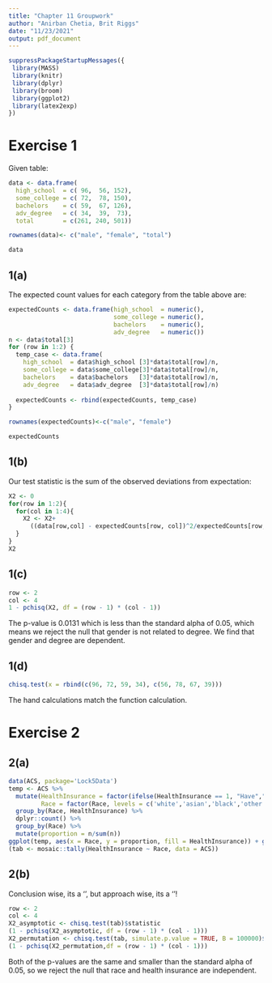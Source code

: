 ```yaml
---
title: "Chapter 11 Groupwork"
author: "Anirban Chetia, Brit Riggs"
date: "11/23/2021"
output: pdf_document
---
```


```r
suppressPackageStartupMessages({
 library(MASS)
 library(knitr)
 library(dplyr)
 library(broom)
 library(ggplot2)
 library(latex2exp)
})
```

# Exercise 1

Given table:

```r
data <- data.frame(
  high_school  = c( 96,  56, 152),
  some_college = c( 72,  78, 150),
  bachelors    = c( 59,  67, 126),
  adv_degree   = c( 34,  39,  73),
  total        = c(261, 240, 501))

rownames(data)<- c("male", "female", "total")

data
```

## 1(a)

The expected count values for each category from the table above are:

```r
expectedCounts <- data.frame(high_school  = numeric(),
                             some_college = numeric(), 
                             bachelors    = numeric(),
                             adv_degree   = numeric())
n <- data$total[3]
for (row in 1:2) {
  temp_case <- data.frame(
    high_school  = data$high_school [3]*data$total[row]/n,
    some_college = data$some_college[3]*data$total[row]/n, 
    bachelors    = data$bachelors   [3]*data$total[row]/n,
    adv_degree   = data$adv_degree  [3]*data$total[row]/n)
  
  expectedCounts <- rbind(expectedCounts, temp_case)
}

rownames(expectedCounts)<-c("male", "female")

expectedCounts
```

## 1(b)

Our test statistic is the sum of the observed deviations from expectation:

```r
X2 <- 0
for(row in 1:2){
  for(col in 1:4){
    X2 <- X2+
      ((data[row,col] - expectedCounts[row, col])^2/expectedCounts[row, col])
  }
}
X2
```

## 1(c)

```r
row <- 2
col <- 4
1 - pchisq(X2, df = (row - 1) * (col - 1))
```
The p-value is 0.0131 which is less than the standard alpha of 0.05, which means we reject the null that gender is not related to degree. We find that gender and degree are dependent.

\newpage

## 1(d)

```r
chisq.test(x = rbind(c(96, 72, 59, 34), c(56, 78, 67, 39)))
```

The hand calculations match the function calculation.

\newpage

# Exercise 2

## 2(a)

```r
data(ACS, package='Lock5Data')
temp <- ACS %>% 
  mutate(HealthInsurance = factor(ifelse(HealthInsurance == 1, "Have","None")),
         Race = factor(Race, levels = c('white','asian','black','other'))) %>%
  group_by(Race, HealthInsurance) %>% 
  dplyr::count() %>%
  group_by(Race) %>%
  mutate(proportion = n/sum(n))
ggplot(temp, aes(x = Race, y = proportion, fill = HealthInsurance)) + geom_bar(stat = 'identity')
(tab <- mosaic::tally(HealthInsurance ~ Race, data = ACS))
```

## 2(b)

Conclusion wise, its a '\textbf{GOT-IT}', but approach wise, its a '\textbf{SO-SO}'!

```r
row <- 2
col <- 4
X2_asymptotic <- chisq.test(tab)$statistic
(1 - pchisq(X2_asymptotic, df = (row - 1) * (col - 1)))
X2_permutation <- chisq.test(tab, simulate.p.value = TRUE, B = 100000)$statistic
(1 - pchisq(X2_permutation,df = (row - 1) * (col - 1)))
```

Both of the p-values are the same and smaller than the standard alpha of 0.05, so we reject the null that race and health insurance are independent.
